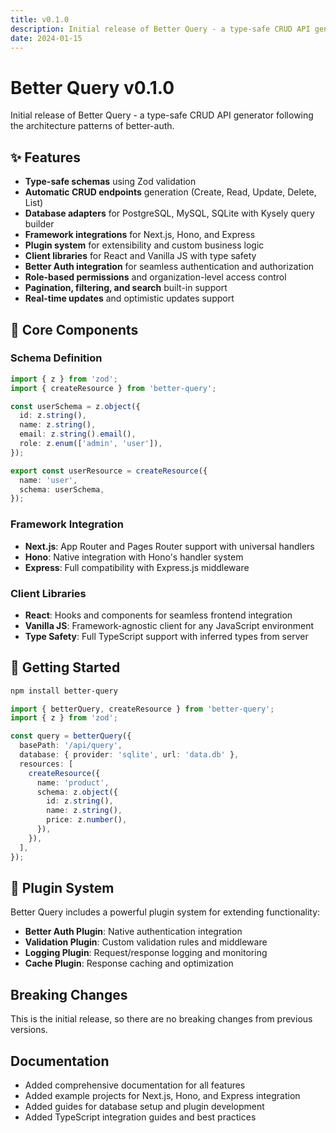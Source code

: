 ```yaml
---
title: v0.1.0
description: Initial release of Better Query - a type-safe CRUD API generator with comprehensive features for modern web applications.
date: 2024-01-15
---
```


# Better Query v0.1.0

Initial release of Better Query - a type-safe CRUD API generator following the architecture patterns of better-auth.

## ✨ Features

- **Type-safe schemas** using Zod validation
- **Automatic CRUD endpoints** generation (Create, Read, Update, Delete, List)
- **Database adapters** for PostgreSQL, MySQL, SQLite with Kysely query builder
- **Framework integrations** for Next.js, Hono, and Express
- **Plugin system** for extensibility and custom business logic
- **Client libraries** for React and Vanilla JS with type safety
- **Better Auth integration** for seamless authentication and authorization
- **Role-based permissions** and organization-level access control
- **Pagination, filtering, and search** built-in support
- **Real-time updates** and optimistic updates support

## 🔧 Core Components

### Schema Definition
```typescript
import { z } from 'zod';
import { createResource } from 'better-query';

const userSchema = z.object({
  id: z.string(),
  name: z.string(),
  email: z.string().email(),
  role: z.enum(['admin', 'user']),
});

export const userResource = createResource({
  name: 'user',
  schema: userSchema,
});
```

### Framework Integration
- **Next.js**: App Router and Pages Router support with universal handlers
- **Hono**: Native integration with Hono's handler system
- **Express**: Full compatibility with Express.js middleware

### Client Libraries
- **React**: Hooks and components for seamless frontend integration
- **Vanilla JS**: Framework-agnostic client for any JavaScript environment
- **Type Safety**: Full TypeScript support with inferred types from server

## 🚀 Getting Started

```bash
npm install better-query
```

```typescript
import { betterQuery, createResource } from 'better-query';
import { z } from 'zod';

const query = betterQuery({
  basePath: '/api/query',
  database: { provider: 'sqlite', url: 'data.db' },
  resources: [
    createResource({
      name: 'product',
      schema: z.object({
        id: z.string(),
        name: z.string(),
        price: z.number(),
      }),
    }),
  ],
});
```

## 🔌 Plugin System

Better Query includes a powerful plugin system for extending functionality:

- **Better Auth Plugin**: Native authentication integration
- **Validation Plugin**: Custom validation rules and middleware  
- **Logging Plugin**: Request/response logging and monitoring
- **Cache Plugin**: Response caching and optimization

## Breaking Changes

This is the initial release, so there are no breaking changes from previous versions.

## Documentation

- Added comprehensive documentation for all features
- Added example projects for Next.js, Hono, and Express integration
- Added guides for database setup and plugin development
- Added TypeScript integration guides and best practices